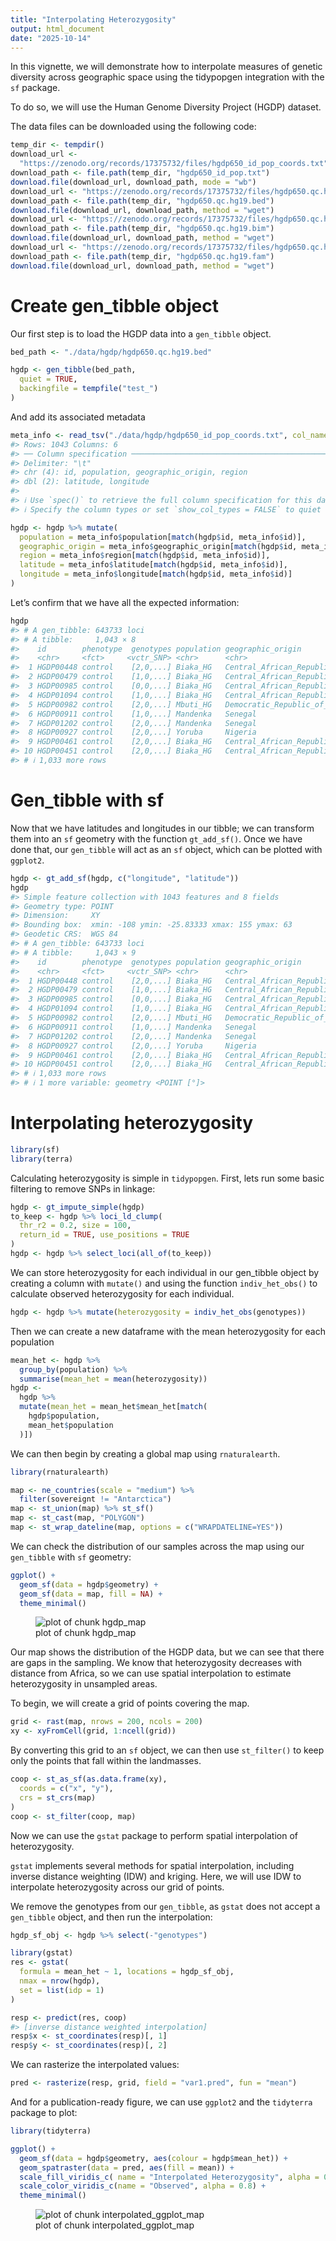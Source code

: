 ```yaml
---
title: "Interpolating Heterozygosity"
output: html_document
date: "2025-10-14"
---
```




In this vignette, we will demonstrate how to interpolate measures of genetic diversity
across geographic space using the tidypopgen integration with the `sf` package.

To do so, we will use the Human Genome Diversity Project (HGDP) dataset.

The data files can be downloaded using the following code:


``` r
temp_dir <- tempdir()
download_url <-
  "https://zenodo.org/records/17375732/files/hgdp650_id_pop_coords.txt"
download_path <- file.path(temp_dir, "hgdp650_id_pop.txt")
download.file(download_url, download_path, mode = "wb")
download_url <- "https://zenodo.org/records/17375732/files/hgdp650.qc.hg19.bed"
download_path <- file.path(temp_dir, "hgdp650.qc.hg19.bed")
download.file(download_url, download_path, method = "wget")
download_url <- "https://zenodo.org/records/17375732/files/hgdp650.qc.hg19.bim"
download_path <- file.path(temp_dir, "hgdp650.qc.hg19.bim")
download.file(download_url, download_path, method = "wget")
download_url <- "https://zenodo.org/records/17375732/files/hgdp650.qc.hg19.fam"
download_path <- file.path(temp_dir, "hgdp650.qc.hg19.fam")
download.file(download_url, download_path, method = "wget")
```

# Create gen_tibble object

Our first step is to load the HGDP data into a `gen_tibble` object.


``` r
bed_path <- "./data/hgdp/hgdp650.qc.hg19.bed"

hgdp <- gen_tibble(bed_path,
  quiet = TRUE,
  backingfile = tempfile("test_")
)
```

And add its associated metadata


``` r
meta_info <- read_tsv("./data/hgdp/hgdp650_id_pop_coords.txt", col_names = TRUE)
#> Rows: 1043 Columns: 6
#> ── Column specification ───────────────────────────────────────────────────────────────────────────────────
#> Delimiter: "\t"
#> chr (4): id, population, geographic_origin, region
#> dbl (2): latitude, longitude
#> 
#> ℹ Use `spec()` to retrieve the full column specification for this data.
#> ℹ Specify the column types or set `show_col_types = FALSE` to quiet this message.

hgdp <- hgdp %>% mutate(
  population = meta_info$population[match(hgdp$id, meta_info$id)],
  geographic_origin = meta_info$geographic_origin[match(hgdp$id, meta_info$id)],
  region = meta_info$region[match(hgdp$id, meta_info$id)],
  latitude = meta_info$latitude[match(hgdp$id, meta_info$id)],
  longitude = meta_info$longitude[match(hgdp$id, meta_info$id)]
)
```

Let's confirm that we have all the expected information:


``` r
hgdp
#> # A gen_tibble: 643733 loci
#> # A tibble:     1,043 × 8
#>    id        phenotype  genotypes population geographic_origin            region latitude longitude
#>    <chr>     <fct>     <vctr_SNP> <chr>      <chr>                        <chr>     <dbl>     <dbl>
#>  1 HGDP00448 control    [2,0,...] Biaka_HG   Central_African_Republic     Africa        4        17
#>  2 HGDP00479 control    [1,0,...] Biaka_HG   Central_African_Republic     Africa        4        17
#>  3 HGDP00985 control    [0,0,...] Biaka_HG   Central_African_Republic     Africa        4        17
#>  4 HGDP01094 control    [1,0,...] Biaka_HG   Central_African_Republic     Africa        4        17
#>  5 HGDP00982 control    [2,0,...] Mbuti_HG   Democratic_Republic_of_Congo Africa        1        29
#>  6 HGDP00911 control    [1,0,...] Mandenka   Senegal                      Africa       12       -12
#>  7 HGDP01202 control    [2,0,...] Mandenka   Senegal                      Africa       12       -12
#>  8 HGDP00927 control    [2,0,...] Yoruba     Nigeria                      Africa        8         5
#>  9 HGDP00461 control    [2,0,...] Biaka_HG   Central_African_Republic     Africa        4        17
#> 10 HGDP00451 control    [2,0,...] Biaka_HG   Central_African_Republic     Africa        4        17
#> # ℹ 1,033 more rows
```

# Gen_tibble with sf

Now that we have latitudes and
longitudes in our tibble; we can transform them into an `sf` geometry with the
function `gt_add_sf()`. Once we have done that, our `gen_tibble` will act as
an `sf` object, which can be plotted with `ggplot2`.


``` r
hgdp <- gt_add_sf(hgdp, c("longitude", "latitude"))
hgdp
#> Simple feature collection with 1043 features and 8 fields
#> Geometry type: POINT
#> Dimension:     XY
#> Bounding box:  xmin: -108 ymin: -25.83333 xmax: 155 ymax: 63
#> Geodetic CRS:  WGS 84
#> # A gen_tibble: 643733 loci
#> # A tibble:     1,043 × 9
#>    id        phenotype  genotypes population geographic_origin            region latitude longitude
#>    <chr>     <fct>     <vctr_SNP> <chr>      <chr>                        <chr>     <dbl>     <dbl>
#>  1 HGDP00448 control    [2,0,...] Biaka_HG   Central_African_Republic     Africa        4        17
#>  2 HGDP00479 control    [1,0,...] Biaka_HG   Central_African_Republic     Africa        4        17
#>  3 HGDP00985 control    [0,0,...] Biaka_HG   Central_African_Republic     Africa        4        17
#>  4 HGDP01094 control    [1,0,...] Biaka_HG   Central_African_Republic     Africa        4        17
#>  5 HGDP00982 control    [2,0,...] Mbuti_HG   Democratic_Republic_of_Congo Africa        1        29
#>  6 HGDP00911 control    [1,0,...] Mandenka   Senegal                      Africa       12       -12
#>  7 HGDP01202 control    [2,0,...] Mandenka   Senegal                      Africa       12       -12
#>  8 HGDP00927 control    [2,0,...] Yoruba     Nigeria                      Africa        8         5
#>  9 HGDP00461 control    [2,0,...] Biaka_HG   Central_African_Republic     Africa        4        17
#> 10 HGDP00451 control    [2,0,...] Biaka_HG   Central_African_Republic     Africa        4        17
#> # ℹ 1,033 more rows
#> # ℹ 1 more variable: geometry <POINT [°]>
```

# Interpolating heterozygosity


``` r
library(sf)
library(terra)
```

Calculating heterozygosity is simple in `tidypopgen`. First, lets run some basic filtering to remove SNPs in linkage:


``` r
hgdp <- gt_impute_simple(hgdp)
to_keep <- hgdp %>% loci_ld_clump(
  thr_r2 = 0.2, size = 100,
  return_id = TRUE, use_positions = TRUE
)
hgdp <- hgdp %>% select_loci(all_of(to_keep))
```

We can store heterozygosity for each individual in our gen_tibble object by creating a column with `mutate()` and using the function `indiv_het_obs()` to calculate observed heterozygosity for each individual. 


``` r
hgdp <- hgdp %>% mutate(heterozygosity = indiv_het_obs(genotypes))
```

Then we can create a new dataframe with the mean heterozygosity for each population


``` r
mean_het <- hgdp %>%
  group_by(population) %>%
  summarise(mean_het = mean(heterozygosity))
hgdp <-
  hgdp %>%
  mutate(mean_het = mean_het$mean_het[match(
    hgdp$population,
    mean_het$population
  )])
```

We can then begin by creating a global map using `rnaturalearth`.


``` r
library(rnaturalearth)

map <- ne_countries(scale = "medium") %>%
  filter(sovereignt != "Antarctica")
map <- st_union(map) %>% st_sf()
map <- st_cast(map, "POLYGON")
map <- st_wrap_dateline(map, options = c("WRAPDATELINE=YES"))
```

We can check the distribution of our samples across the map using our `gen_tibble` with `sf` geometry:


``` r
ggplot() +
  geom_sf(data = hgdp$geometry) +
  geom_sf(data = map, fill = NA) +
  theme_minimal()
```

![plot of chunk hgdp_map](./figure/interpolating_hgdp/hgdp_map-1.png)

Our map shows the distribution of the HGDP data, but we can see that there are gaps in the sampling. We know that heterozygosity decreases with distance from Africa, so we can use spatial interpolation to estimate heterozygosity in unsampled areas.

To begin, we will create a grid of points covering the map.


``` r
grid <- rast(map, nrows = 200, ncols = 200)
xy <- xyFromCell(grid, 1:ncell(grid))
```

By converting this grid to an `sf` object, we can then use `st_filter()` to keep only the points that fall within the landmasses.


``` r
coop <- st_as_sf(as.data.frame(xy),
  coords = c("x", "y"),
  crs = st_crs(map)
)
coop <- st_filter(coop, map)
```

Now we can use the `gstat` package to perform spatial interpolation of heterozygosity.

`gstat` implements several methods for spatial interpolation, including inverse distance weighting (IDW) and kriging. Here, we will use IDW to interpolate heterozygosity across our grid of points.

We remove the genotypes from our `gen_tibble`, as `gstat` does not accept a `gen_tibble` object, and then run the interpolation:


``` r
hgdp_sf_obj <- hgdp %>% select(-"genotypes")

library(gstat)
res <- gstat(
  formula = mean_het ~ 1, locations = hgdp_sf_obj,
  nmax = nrow(hgdp),
  set = list(idp = 1)
)

resp <- predict(res, coop)
#> [inverse distance weighted interpolation]
resp$x <- st_coordinates(resp)[, 1]
resp$y <- st_coordinates(resp)[, 2]
```

We can rasterize the interpolated values:


``` r
pred <- rasterize(resp, grid, field = "var1.pred", fun = "mean")
```

And for a publication-ready figure, we can use `ggplot2` and the `tidyterra` package to plot:


``` r
library(tidyterra)

ggplot() +
  geom_sf(data = hgdp$geometry, aes(colour = hgdp$mean_het)) +
  geom_spatraster(data = pred, aes(fill = mean)) +
  scale_fill_viridis_c( name = "Interpolated Heterozygosity", alpha = 0.8, na.value = NA ) +
  scale_color_viridis_c(name = "Observed", alpha = 0.8) +
  theme_minimal()
```

![plot of chunk interpolated_ggplot_map](./figure/interpolating_hgdp/interpolated_ggplot_map-1.png)
